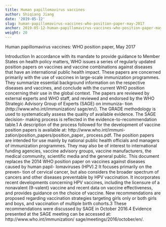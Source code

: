 ```yaml
---
title: Human papillomavirus vaccines
author: Shiqiang Jiang
date: '2019-05-12'
slug: human-papillomavirus-vaccines-who-position-paper-may-2017
anchor: 2019-05-12-human-papillomavirus-vaccines-who-position-paper-may-2017
weight: 20
---
```


Human papillomavirus vaccines: WHO position paper, May 2017

Introduction
In accordance with its mandate to provide guidance to Member States on health policy matters, WHO issues a series of regularly updated position papers on vaccines and vaccine combinations against diseases that have an international public health impact. These papers are concerned primarily with the use of vaccines in large-scale immunization programmes. They summarize essential background information on the respective diseases and vaccines, and conclude with the current WHO position concerning their use in the global context.
The papers are reviewed by external experts and WHO staff, and reviewed and endorsed by the WHO Strategic Advisory Group of Experts (SAGE) on immuniza- tion (http://www.who.int/immunization/ sage/en/). The GRADE methodology is used to systematically assess the quality of available evidence. The SAGE decision- making process is reflected in the evidence-to-recommendation table.1 A description of the process followed for the development of vaccine position papers is available at: http://www.who.int/immuni- zation/position_papers/position_paper_ process.pdf.
The position papers are intended for use mainly by national public health officials and managers of immunization programmes. They may also be of interest to international funding agencies, vaccine advisory groups, vaccine manufacturers, the medical community, scientific media and the general public.
This document replaces the 2014 WHO position paper on vaccines against diseases caused by human papil- lomaviruses (HPV).2 It focuses primarily on the preven- tion of cervical cancer, but also considers the broader spectrum of cancers and other diseases preventable by HPV vaccination. It incorporates recent developments concerning HPV vaccines, including the licensure of a nonavalent (9-valent) vaccine and recent data on vaccine effectiveness, and provides guidance on the choice of vaccine. New recommendations are proposed regarding vaccination strategies targeting girls only or both girls and boys, and vaccination of multiple birth cohorts.3 These recommendations were discussed by SAGE in October 2016.4 Evidence presented at the SAGE meeting can be accessed at: http://www.who.int/immunization/ sage/meetings/2016/october/en/.

